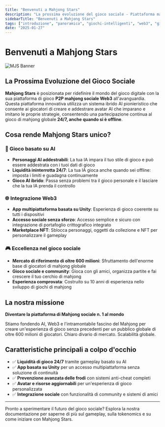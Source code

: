 ```yaml
---
title: "Benvenuti a Mahjong Stars"
description: "La prossima evoluzione del gioco sociale - Piattaforma mahjong Web3 basata su AI con gameplay 24/7"
sidebarTitle: "Benvenuti a Mahjong Stars"
tags: ["introduzione", "panoramica", "giochi-intelligenti", "web3", "giochi-sociali"]
date: "2025-01-27"
---
```



# Benvenuti a Mahjong Stars

![MJS Banner](/static/images/banner.png)

## La Prossima Evoluzione del Gioco Sociale

**Mahjong Stars** è posizionata per ridefinire il mondo del gioco digitale con la sua piattaforma di gioco **P2P mahjong sociale Web3** all'avanguardia. Questa piattaforma innovativa utilizza un sistema ibrido AI pionieristico che consente ai giocatori di creare e addestrare avatar AI che imparano e imitano le proprie strategie, consentendo una partecipazione continua al gioco di mahjong globale **24/7, anche quando si è offline**.

## Cosa rende Mahjong Stars unico?

### 🤖 Gioco basato su AI
- **Personaggi AI addestrabili**: La tua IA impara il tuo stile di gioco e può essere addestrata con i tuoi dati di gioco
- **Liquidità ininterrotta 24/7**: La tua IA gioca anche quando sei offline: imposta i limiti e guadagna continuamente
- **Gioco AI ibrido**: Passa senza problemi tra il gioco personale e il lasciare che la tua IA prenda il controllo


### 🌐 Integrazione Web3
- **App multipiattaforma basata su Unity**: Esperienza di gioco coerente su tutti i dispositivi
- **Accesso sociale senza sforzo**: Accesso semplice e sicuro con integrazione di portafoglio crittografico integrato
- **Marketplace NFT**: Sblocca personaggi, oggetti da collezione e NFT per personalizzare il gameplay

### 🎮 Eccellenza nel gioco sociale
- **Mercato di riferimento di oltre 600 milioni**: Sfruttamento dell'enorme base di giocatori di mahjong globale
- **Gioco sociale e community**: Gioca con gli amici, organizza partite e fai crescere il tuo cerchio di mahjong
- **Esperienza comprovata**: Costruito su 10 anni di esperienza nello sviluppo di giochi di mahjong

## La nostra missione

**Diventare la piattaforma di Mahjong sociale n. 1 al mondo**

Stiamo fondendo AI, Web3 e l'intramontabile fascino del Mahjong per creare un'esperienza di gioco senza precedenti per un pubblico globale di oltre 600 milioni di giocatori. Chiaro divario di mercato. Scalabilità globale.

## Caratteristiche principali a colpo d'occhio

- ✅ **Liquidità di gioco 24/7** tramite gameplay basato su AI
- ✅ **App basata su Unity** per un accesso multipiattaforma senza soluzione di continuità
- ✅ **Prevenzione avanzata delle frodi** con sistemi anti-cheat completi
- ✅ **Avatar e risorse aggiornabili** per un'esperienza di gioco personalizzata
- ✅ **Integrazione sociale** con funzionalità di community e sistemi di amici

---

Pronto a sperimentare il futuro del gioco sociale? Esplora la nostra documentazione per saperne di più sul gameplay, sulla tokenomics e su come iniziare con Mahjong Stars.